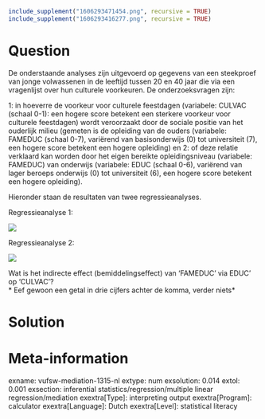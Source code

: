 ```r
include_supplement("1606293471454.png", recursive = TRUE)
include_supplement("1606293416277.png", recursive = TRUE)
```

Question
========
De onderstaande analyses zijn uitgevoerd op gegevens van een steekproef van jonge volwassenen in de leeftijd tussen 20 en 40 jaar die via een vragenlijst over hun culturele voorkeuren. De onderzoeksvragen zijn:  
  
1: in hoeverre de voorkeur voor culturele feestdagen (variabele: CULVAC (schaal 0-1): een hogere score betekent een sterkere voorkeur voor culturele feestdagen) wordt veroorzaakt door de sociale positie van het ouderlijk milieu (gemeten is de opleiding van de ouders (variabele: FAMEDUC (schaal 0-7), variërend van basisonderwijs (0) tot universiteit (7), een hogere score betekent een hogere opleiding) en  2: of deze relatie verklaard kan worden door het eigen bereikte opleidingsniveau (variabele: FAMEDUC) van onderwijs (variabele: EDUC (schaal 0-6), variërend van lager beroeps onderwijs (0) tot universiteit (6), een hogere score betekent een hogere opleiding).  
  
Hieronder staan de resultaten van twee regressieanalyses.  
  
Regressieanalyse 1:  
  
![](1606293471454.png)
  
  
Regressieanalyse 2:  
  
![](1606293416277.png)
  
Wat is het indirecte effect (bemiddelingseffect) van 'FAMEDUC' via EDUC' op 'CULVAC'?   
* Eef gewoon een getal in drie cijfers achter de komma, verder niets*


Solution
========

Meta-information
================
exname: vufsw-mediation-1315-nl
extype: num
exsolution: 0.014
extol: 0.001
exsection: inferential statistics/regression/multiple linear regression/mediation
exextra[Type]: interpreting output
exextra[Program]: calculator
exextra[Language]: Dutch
exextra[Level]: statistical literacy

